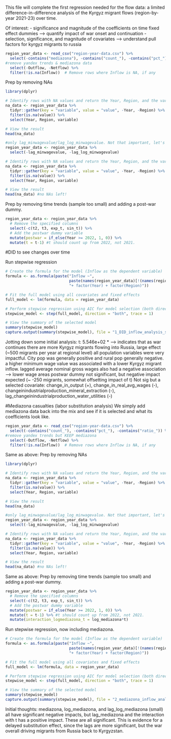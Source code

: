 This file will complete the first regression needed for the flow data: a limited difference-in-difference analysis of the Kyrgyz migrant flows (region-by-year 2021-23) over time.

Of interest:
- significance and magnitude of the coefficients on time fixed effect dummies --> quantify impact of war onset and continuation
- selection, significance, and magnitude of covariates --> understand pull factors for kyrgyz migrants to russia

```r
region_year_data <- read_csv("region-year-data.csv") %>%
  select(-contains("mediazona"), -contains("count_"), -contains("pct_"), -contains("ratio_")) %>%
#remove yandex trends & mediazona data
  select(-Outflow, -Netflow) %>%
  filter(!is.na(Inflow))  # Remove rows where Inflow is NA, if any
```

Prep by removing NAs
```r
library(dplyr)

# Identify rows with NA values and return the Year, Region, and the variable(s) with NA
na_data <- region_year_data %>%
  tidyr::gather(key = "variable", value = "value", -Year, -Region) %>%
  filter(is.na(value)) %>%
  select(Year, Region, variable)

# View the result
head(na_data)

#only lag_minwagevalue/lag_log_minwagevalue. Not that important, let's drop them. 
region_year_data <- region_year_data %>% 
  select(-lag_minwagevalue, -lag_log_minwagevalue)

# Identify rows with NA values and return the Year, Region, and the variable(s) with NA
na_data <- region_year_data %>%
  tidyr::gather(key = "variable", value = "value", -Year, -Region) %>%
  filter(is.na(value)) %>%
  select(Year, Region, variable)

# View the result
head(na_data) #no NAs left! 
```

Prep by removing time trends (sample too small) and adding a post-war dummy. 
```r
region_year_data <- region_year_data %>%
  # Remove the specified columns
  select(-c(t2, t3, exp_t, sin_t)) %>%
  # Add the postwar dummy variable
  mutate(postwar = if_else(Year >= 2022, 1, 0)) %>%
  mutate(t = t-1) #t should count up from 2022, not 2021. 
```

#DID to see changes over time

Run stepwise regression
```r
# Create the formula for the model (Inflow as the dependent variable)
formula <- as.formula(paste("Inflow ~", 
                            paste(names(region_year_data)[!(names(region_year_data) %in% c('Region', 'Year', 'Inflow'))], collapse = " + "),
                            "+ factor(Year) + factor(Region)"))

# Fit the full model using all covariates and fixed effects
full_model <- lm(formula, data = region_year_data)

# Perform stepwise regression using AIC for model selection (both directions)
stepwise_model <- step(full_model, direction = "both", trace = 1)

# View the summary of the selected model
summary(stepwise_model)
capture.output(summary(stepwise_model), file = "1_DID_inflow_analysis_summary.txt")
```

Jotting down some initial analysis:
t: 5.546e+02 *  --> indicates that as war continues there are more Kyrgyz migrants flowing into Russia, large effect (~500 migrants per year at regional level)
all population variables were very impactful. City pop was generally positive and rural pop generally negative.
a higher minimum wage value was associated with a lower Kyrgyz migrant inflow.
lagged average nominal gross wages also had a negative association --> lower wage areas 
postwar dummy not significant, but negative impact expected (~ -250 migrants, somewhat offsetting impact of t)
Not sig but a selected covariate: change_in_output (+), change_in_real_avg_wages (-), changeinindustrialproduction_mineral_extraction (-), lag_changeinindustrialproduction_water_utilities (-)

#Mediazona casualties (labor substitution analysis)
We simply add mediazona data back into the mix and see if it is selected and what its coefficients look like. 

```r
region_year_data <- read_csv("region-year-data.csv") %>%
  select(-contains("count_"), -contains("pct_"), -contains("ratio_")) %>%
#remove yandex trends but KEEP mediazona
  select(-Outflow, -Netflow) %>%
  filter(!is.na(Inflow))  # Remove rows where Inflow is NA, if any
```

Same as above: Prep by removing NAs
```r
library(dplyr)

# Identify rows with NA values and return the Year, Region, and the variable(s) with NA
na_data <- region_year_data %>%
  tidyr::gather(key = "variable", value = "value", -Year, -Region) %>%
  filter(is.na(value)) %>%
  select(Year, Region, variable)

# View the result
head(na_data)

#only lag_minwagevalue/lag_log_minwagevalue. Not that important, let's drop them. 
region_year_data <- region_year_data %>% 
  select(-lag_minwagevalue, -lag_log_minwagevalue)

# Identify rows with NA values and return the Year, Region, and the variable(s) with NA
na_data <- region_year_data %>%
  tidyr::gather(key = "variable", value = "value", -Year, -Region) %>%
  filter(is.na(value)) %>%
  select(Year, Region, variable)

# View the result
head(na_data) #no NAs left! 
```

Same as above: Prep by removing time trends (sample too small) and adding a post-war dummy. 
```r
region_year_data <- region_year_data %>%
  # Remove the specified columns
  select(-c(t2, t3, exp_t, sin_t)) %>%
  # Add the postwar dummy variable
  mutate(postwar = if_else(Year >= 2022, 1, 0)) %>%
  mutate(t = t-1) %>% #t should count up from 2022, not 2021. 
  mutate(interaction_logmediazona_t = log_mediazona*t)
```

Run stepwise regression, now including mediazona.
```r
# Create the formula for the model (Inflow as the dependent variable)
formula <- as.formula(paste("Inflow ~", 
                            paste(names(region_year_data)[!(names(region_year_data) %in% c('Region', 'Year', 'Inflow'))], collapse = " + "),
                            "+ factor(Year) + factor(Region)"))

# Fit the full model using all covariates and fixed effects
full_model <- lm(formula, data = region_year_data)

# Perform stepwise regression using AIC for model selection (both directions)
stepwise_model <- step(full_model, direction = "both", trace = 1)

# View the summary of the selected model
summary(stepwise_model)
capture.output(summary(stepwise_model), file = "2_mediazona_inflow_analysis_summary.txt")
```

Initial thoughts:
mediazona, log_mediazona, and lag_log_mediazona (small) all have significant negative impacts, but lag_mediazona and the interaction with t has a positive impact. These are all significant. 
This is evidence for a delayed substitution effect, since the lags are more significant, but the war overall driving migrants from Russia back to Kyrgyzstan.

